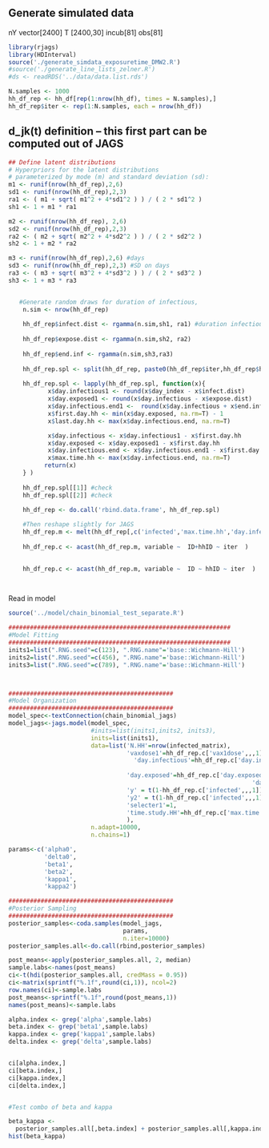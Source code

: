 ## Generate simulated data
nY vector[2400]
T [2400,30]
incub[81]
obs[81]

```r
library(rjags)
library(HDInterval)
source('./generate_simdata_exposuretime_DMW2.R') 
#source('./generate_line_lists_zelner.R') 
#ds <- readRDS('../data/data.list.rds')
```


```r
N.samples <- 1000
hh_df_rep <- hh_df[rep(1:nrow(hh_df), times = N.samples),]
hh_df_rep$iter <- rep(1:N.samples, each = nrow(hh_df))
```



## d_jk(t) definition -- this first part can be computed out of JAGS

```r


## Define latent distributions
# Hyperpriors for the latent distributions
# parameterized by mode (m) and standard deviation (sd):
m1 <- runif(nrow(hh_df_rep),2,6)
sd1 <- runif(nrow(hh_df_rep),2,3) 
ra1 <- ( m1 + sqrt( m1^2 + 4*sd1^2 ) ) / ( 2 * sd1^2 )
sh1 <- 1 + m1 * ra1

m2 <- runif(nrow(hh_df_rep), 2,6)
sd2 <- runif(nrow(hh_df_rep),2,3)
ra2 <- ( m2 + sqrt( m2^2 + 4*sd2^2 ) ) / ( 2 * sd2^2 )
sh2 <- 1 + m2 * ra2

m3 <- runif(nrow(hh_df_rep),2,6) #days
sd3 <- runif(nrow(hh_df_rep),2,3) #SD on days
ra3 <- ( m3 + sqrt( m3^2 + 4*sd3^2 ) ) / ( 2 * sd3^2 )
sh3 <- 1 + m3 * ra3


   #Generate random draws for duration of infectious, 
    n.sim <- nrow(hh_df_rep)
    
    hh_df_rep$infect.dist <- rgamma(n.sim,sh1, ra1) #duration infectiousness (actually is duration of time from infectiousness to test)
    
    hh_df_rep$expose.dist <- rgamma(n.sim,sh2, ra2)
    
    hh_df_rep$end.inf <- rgamma(n.sim,sh3,ra3)
    
    hh_df_rep.spl <- split(hh_df_rep, paste0(hh_df_rep$iter,hh_df_rep$hhID))
    
    hh_df_rep.spl <- lapply(hh_df_rep.spl, function(x){
           x$day.infectious1 <- round(x$day_index - x$infect.dist)
           x$day.exposed1 <- round(x$day.infectious - x$expose.dist)
           x$day.infectious.end1 <-  round(x$day.infectious + x$end.inf)
           x$first.day.hh <- min(x$day.exposed, na.rm=T) - 1
           x$last.day.hh <- max(x$day.infectious.end, na.rm=T)

           x$day.infectious <- x$day.infectious1 - x$first.day.hh
           x$day.exposed <- x$day.exposed1 - x$first.day.hh
           x$day.infectious.end <- x$day.infectious.end1 - x$first.day.hh
           x$max.time.hh <- max(x$day.infectious.end, na.rm=T)
          return(x)
    } )
    
    hh_df_rep.spl[[1]] #check
    hh_df_rep.spl[[2]] #check

    hh_df_rep <- do.call('rbind.data.frame', hh_df_rep.spl)
    
    #Then reshape slightly for JAGS
    hh_df_rep.m <- melt(hh_df_rep[,c('infected','max.time.hh','day.infectious','day.exposed','day.infectious.end','iter','ID','hhID',"vax1dose","vax2dose")],id.vars=c('ID','hhID','iter'))
    
    hh_df_rep.c <- acast(hh_df_rep.m, variable ~  ID+hhID ~ iter  ) 
    

    hh_df_rep.c <- acast(hh_df_rep.m, variable ~  ID ~ hhID ~ iter  ) 

        
```


Read in model
```r
source('../model/chain_binomial_test_separate.R')
```

```r
##############################################################
#Model Fitting
##############################################################
inits1=list(".RNG.seed"=c(123), ".RNG.name"='base::Wichmann-Hill')
inits2=list(".RNG.seed"=c(456), ".RNG.name"='base::Wichmann-Hill')
inits3=list(".RNG.seed"=c(789), ".RNG.name"='base::Wichmann-Hill')



##############################################
#Model Organization
##############################################
model_spec<-textConnection(chain_binomial_jags)
model_jags<-jags.model(model_spec, 
                       #inits=list(inits1,inits2, inits3),
                       inits=list(inits1),                                           
                       data=list('N.HH'=nrow(infected_matrix),                                                                               'N.hh.members'= N.hh.members,
                                 'vaxdose1'=hh_df_rep.c['vax1dose',,,1],                                   
                                   'day.infectious'=hh_df_rep.c['day.infectious',,,],
                                 
                                 'day.exposed'=hh_df_rep.c['day.exposed',,,]+1,
                                                                    'day.infectious.end'=hh_df_rep.c['day.infectious.end',,,],
                                 'y' = t(1-hh_df_rep.c['infected',,,1]),
                                 'y2' = t(1-hh_df_rep.c['infected',,,1]),
                                 'selecter1'=1,
                                 'time.study.HH'=hh_df_rep.c['max.time.hh',,,]
                                 ),
                       n.adapt=10000,
                       n.chains=1)

```

```r
params<-c('alpha0',
          'delta0',
          'beta1',
          'beta2',
          'kappa1',
          'kappa2')

##############################################
#Posterior Sampling
##############################################
posterior_samples<-coda.samples(model_jags, 
                                params, 
                                n.iter=10000)
posterior_samples.all<-do.call(rbind,posterior_samples)

post_means<-apply(posterior_samples.all, 2, median)
sample.labs<-names(post_means)
ci<-t(hdi(posterior_samples.all, credMass = 0.95))
ci<-matrix(sprintf("%.1f",round(ci,1)), ncol=2)
row.names(ci)<-sample.labs
post_means<-sprintf("%.1f",round(post_means,1))
names(post_means)<-sample.labs

alpha.index <- grep('alpha',sample.labs)
beta.index <- grep('beta1',sample.labs)
kappa.index <- grep('kappa1',sample.labs)
delta.index <- grep('delta',sample.labs)


ci[alpha.index,]
ci[beta.index,]
ci[kappa.index,]
ci[delta.index,]


#Test combo of beta and kappa

beta_kappa <- 
  posterior_samples.all[,beta.index] + posterior_samples.all[,kappa.index]
hist(beta_kappa)
```



